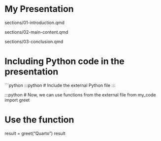 # My Presentation

::: include
sections/01-introduction.qmd
:::

::: include
sections/02-main-content.qmd
:::

::: include
sections/03-conclusion.qmd
:::

# Including Python code in the presentation


```python
:::python
# Include the external Python file
:::

:::python
# Now, we can use functions from the external file
from my_code import greet

# Use the function
result = greet("Quarto")
result